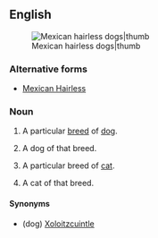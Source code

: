 {{also|Mexican Hairless}}
==English==
{{wikipedia}}
[[File:Hairless and coated half.JPG|Mexican hairless dogs|thumb]]

===Alternative forms===
* [[Mexican Hairless]]

===Noun===
{{en-noun|~|es}}<!-- see 'Mexican Hairless' for Google hits -->

# {{lb|en|uncountable}} A particular [[breed]] of [[dog]].
# {{lb|en|countable}} A dog of that breed.
# {{lb|en|uncountable}} A particular breed of [[cat]].
# {{lb|en|countable}} A cat of that breed.

====Synonyms====
* (dog) [[Xoloitzcuintle]]